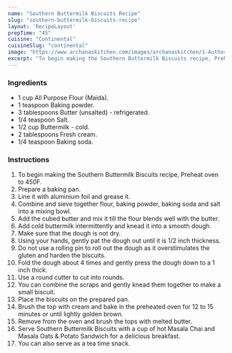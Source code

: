 ---
name: "Southern Buttermilk Biscuits Recipe"
slug: "southern-buttermilk-biscuits-recipe"
layout: 'RecipeLayout'
prepTime: "45"
cuisine: "Continental"
cuisineSlug: "continental"
image: "https://www.archanaskitchen.com/images/archanaskitchen/1-Author/Antara_Navin/biscuits_buttermilk_1600.jpg"
excerpt: "To begin making the Southern Buttermilk Biscuits recipe, Preheat oven to 450F"
---

### Ingredients

- 1 cup All Purpose Flour (Maida).
- 1 teaspoon Baking powder.
- 3 tablespoons Butter (unsalted) - refrigerated.
- 1/4 teaspoon Salt.
- 1/2 cup Buttermilk - cold.
- 2 tablespoons Fresh cream.
- 1/4 teaspoon Baking soda.

### Instructions

1. To begin making the Southern Buttermilk Biscuits recipe, Preheat oven to 450F.
1. Prepare a baking pan.
1. Line it with aluminium foil and grease it.
1. Combine and sieve together flour, baking powder, baking soda and salt into a mixing bowl.
1. Add the cubed butter and mix it till the flour blends well with the butter.
1. Add cold buttermilk intermittently and knead it into a smooth dough.
1. Make sure that the dough is not dry.
1. Using your hands, gently pat the dough out until it is 1/2 inch thickness.
1. Do not use a rolling pin to roll out the dough as it overstimulates the gluten and harden the biscuits.
1. Fold the dough about 4 times and gently press the dough down to a 1 inch thick.
1. Use a round cutter to cut into rounds.
1. You can combine the scraps and gently knead them together to make a small biscuit.
1. Place the biscuits on the prepared pan.
1. Brush the top with cream and bake in the preheated oven for 12 to 15 minutes or until lightly golden brown.
1. Remove from the oven and brush the tops with melted butter.
1. Serve Southern Buttermilk Biscuits with a cup of hot Masala Chai and Masala Oats & Potato Sandwich for a delicious breakfast.
1. You can also serve as a tea time snack.
